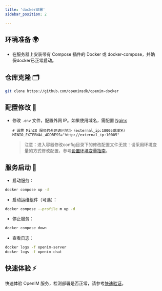 ```yaml
---
title: 'docker部署'
sidebar_position: 2

---
```

## 环境准备 🌍

- 在服务器上安装带有 Compose 插件的 Docker 或 docker-compose，并确保docker已正常启动。

## 仓库克隆 🗂️

```bash
git clone https://github.com/openimsdk/openim-docker
```

## 配置修改 🔧

- 修改 `.env` 文件，配置外网 IP。如果使用域名，需配置 [Nginx](./nginxDomainConfig.mdx)

  ```plaintext
  # 设置 MinIO 服务的外网访问地址（external_ip:10005或域名）
  MINIO_EXTERNAL_ADDRESS="http://external_ip:10005"
  ```

  >注意：进入容器修改config目录下的修改配置文件无效！请采用环境变量的方式修改配置，参考[设置环境变量指南](https://github.com/openimsdk/openim-docker/issues/136)。

## 服务启动 🚀

- 启动服务：

```bash
docker compose up -d
```

- 启动运维组件（可选）：

```bash
docker compose --profile m up -d
```

- 停止服务：

```bash
docker compose down
```

- 查看日志：

```bash
docker logs -f openim-server
docker logs -f openim-chat
```

## 快速体验 ⚡

快速体验 OpenIM 服务，检测部署是否正常，请参考[快速验证](./quickTestServer)。

